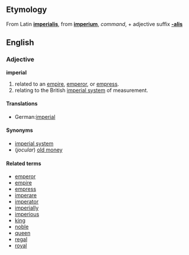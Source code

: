 ==Etymology==
From Latin '''[[imperialis]]''', from '''[[imperium]]''', ''command'', + adjective suffix '''[[-alis]]'''

==English==
===Adjective===
'''imperial'''

#related to an [[empire]], [[emperor]], or [[empress]].
#relating to the British [[imperial system]] of measurement.

====Translations====
*German:[[imperial]]

====Synonyms====
*[[imperial system]]
*(''jocular'') [[old money]]

====Related terms====
*[[emperor]]
*[[empire]]
*[[empress]]
*[[imperare]]
*[[imperator]]
*[[imperially]]
*[[imperious]]
*[[king]]
*[[noble]]
*[[queen]]
*[[regal]]
*[[royal]]
